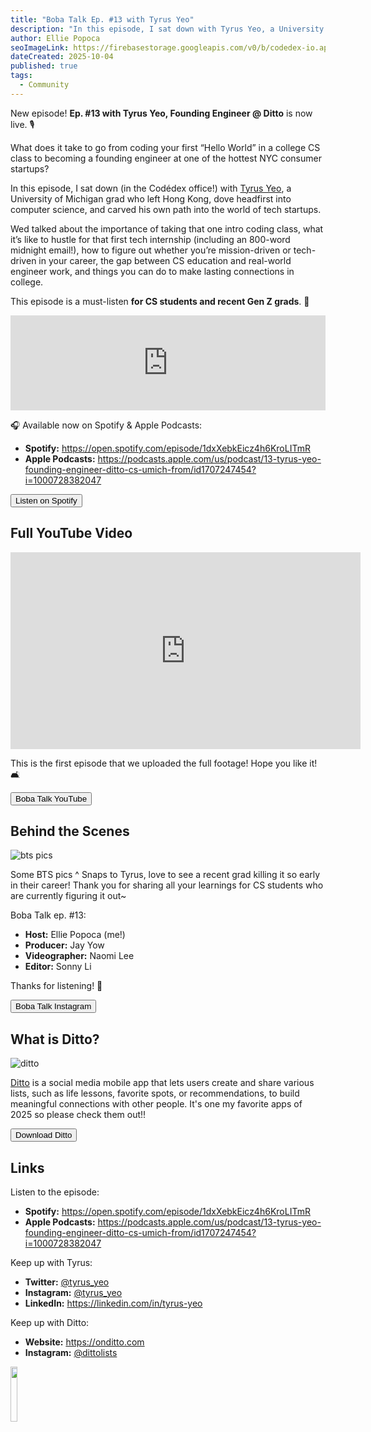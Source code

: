 ```yaml
---
title: "Boba Talk Ep. #13 with Tyrus Yeo"
description: "In this episode, I sat down with Tyrus Yeo, a University of Michigan grad who left Hong Kong, dove headfirst into computer science, carved his own path into the world of tech startups, and became the Founding Engineer at Ditto."
author: Ellie Popoca
seoImageLink: https://firebasestorage.googleapis.com/v0/b/codedex-io.appspot.com/o/blogs%2Fboba-talk-episode-13-tyrus-yeo%2Fbanner.png?alt=media&token=72e1c840-be7c-4c91-97f2-963051ffb072
dateCreated: 2025-10-04
published: true
tags:
  - Community
---
```


New episode! **Ep. #13 with Tyrus Yeo, Founding Engineer @ Ditto** is now live. 🎙️

What does it take to go from coding your first “Hello World” in a college CS class to becoming a founding engineer at one of the hottest NYC consumer startups? 

In this episode, I sat down (in the Codédex office!) with [Tyrus Yeo](linkedin.com/in/tyrus-yeo), a University of Michigan grad who left Hong Kong, dove headfirst into computer science, and carved his own path into the world of tech startups.

Wed talked about the importance of taking that one intro coding class, what it’s like to hustle for that first tech internship (including an 800-word midnight email!), how to figure out whether you’re mission-driven or tech-driven in your career, the gap between CS education and real-world engineer work, and things you can do to make lasting connections in college. 

This episode is a must-listen **for CS students and recent Gen Z grads**. 💌

<iframe style={{ borderRadius: "12px" }} src="https://open.spotify.com/embed/episode/1dxXebkEicz4h6KroLITmR?utm_source=generator&theme=0" width="100%" height="152" frameBorder="0" allowFullScreen allow="autoplay; clipboard-write; encrypted-media; fullscreen; picture-in-picture" loading="lazy"></iframe>

🎧 Available now on Spotify & Apple Podcasts:

- **Spotify:** https://open.spotify.com/episode/1dxXebkEicz4h6KroLITmR
- **Apple Podcasts:** https://podcasts.apple.com/us/podcast/13-tyrus-yeo-founding-engineer-ditto-cs-umich-from/id1707247454?i=1000728382047

<div style={{ display: "flex", justifyContent: "center", marginBottom: "1.2rem", transform: "scale(.9)" }}>
  <a href="https://open.spotify.com/episode/1dxXebkEicz4h6KroLITmR" style={{ all: "unset" }} target="_blank" and rel="noopener noreferrer"><Button variant="yellow">Listen on Spotify</Button></a>
</div>

## Full YouTube Video

<iframe width="560" height="315" src="https://www.youtube.com/embed/1Su-ZW6Ty8c?si=uC2yXQw-v_JYAUUG" title="YouTube video player" frameborder="0" allow="accelerometer; autoplay; clipboard-write; encrypted-media; gyroscope; picture-in-picture; web-share" referrerpolicy="strict-origin-when-cross-origin" allowfullscreen></iframe>

This is the first episode that we uploaded the full footage! Hope you like it! 🛋️

<div style={{ display: "flex", justifyContent: "center", marginBottom: "1.2rem", transform: "scale(.9)" }}>
  <a href="https://www.youtube.com/@bobatalk" style={{ all: "unset" }} target="_blank" and rel="noopener noreferrer"><Button variant="yellow">Boba Talk YouTube</Button></a>
</div>

## Behind the Scenes

![bts pics](https://i.imgur.com/hRyZICP.png)

Some BTS pics ^ Snaps to Tyrus, love to see a recent grad killing it so early in their career! Thank you for sharing all your learnings for CS students who are currently figuring it out~

Boba Talk ep. #13:

- **Host:** Ellie Popoca (me!)
- **Producer:** Jay Yow
- **Videographer:** Naomi Lee
- **Editor:** Sonny Li

Thanks for listening! 🧋

<div style={{ display: "flex", justifyContent: "center", marginBottom: "1.2rem", transform: "scale(.9)" }}>
  <a href="https://www.instagram.com/bobatalk.pod" style={{ all: "unset" }} target="_blank" and rel="noopener noreferrer"><Button variant="yellow">Boba Talk Instagram</Button></a>
</div>

## What is Ditto?

![ditto](https://i.imgur.com/ehRPOXv.png)

[Ditto](https://onditto.com) is a social media mobile app that lets users create and share various lists, such as life lessons, favorite spots, or recommendations, to build meaningful connections with other people. It's one my favorite apps of 2025 so please check them out!!

<div style={{ display: "flex", justifyContent: "center", marginBottom: "1.2rem", transform: "scale(.9)" }}>
  <a href="https://apps.apple.com/us/app/ditto-your-life-in-lists/id6711330085" style={{ all: "unset" }} target="_blank" and rel="noopener noreferrer"><Button variant="yellow">Download Ditto</Button></a>
</div>

## Links

Listen to the episode: 

- **Spotify:** https://open.spotify.com/episode/1dxXebkEicz4h6KroLITmR
- **Apple Podcasts:** https://podcasts.apple.com/us/podcast/13-tyrus-yeo-founding-engineer-ditto-cs-umich-from/id1707247454?i=1000728382047

Keep up with Tyrus:

- **Twitter:** [@tyrus_yeo](https://x.com/tyrus_yeo)
- **Instagram:** [@tyrus_yeo](https://instagram.com/tyrus_yeo)
- **LinkedIn:** https://linkedin.com/in/tyrus-yeo

Keep up with Ditto:

- **Website:** https://onditto.com
- ⁠**Instagram:** ⁠[@dittolists](https://instagram.com/dittolists)

<img src="https://i.imgur.com/6bChXzR.gif" width="15%" />
